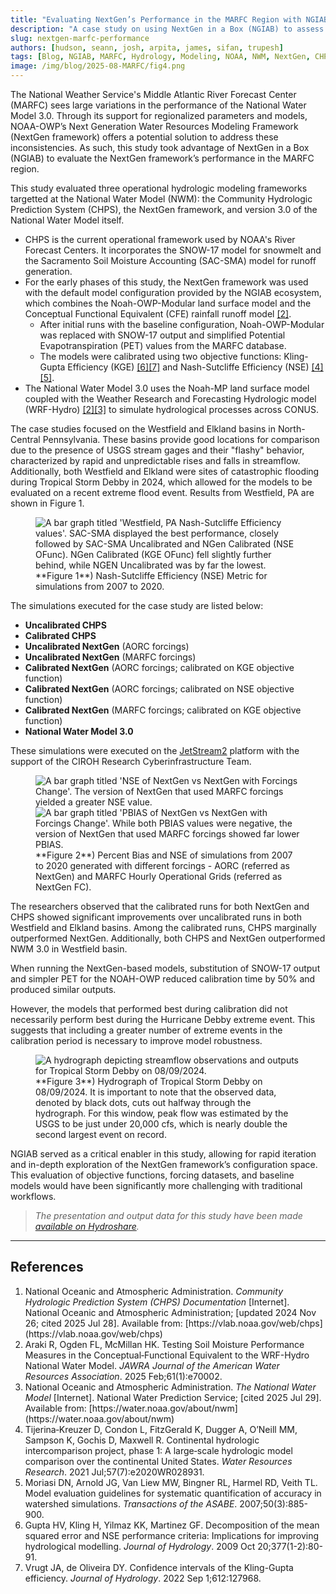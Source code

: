 ```yaml
---
title: "Evaluating NextGen’s Performance in the MARFC Region with NGIAB"
description: "A case study on using NextGen in a Box (NGIAB) to assess the NextGen Hydro Framework in the Middle Atlantic River Forecast Center (MARFC) region, comparing its performance with CHPS and NWM 3.0."
slug: nextgen-marfc-performance
authors: [hudson, seann, josh, arpita, james, sifan, trupesh]
tags: [Blog, NGIAB, MARFC, Hydrology, Modeling, NOAA, NWM, NextGen, CHPS, JetStream2]
image: /img/blog/2025-08-MARFC/fig4.png
---
```



<div className="margin-bottom--lg" />

The National Weather Service's Middle Atlantic River Forecast Center (MARFC) sees large variations in the performance of the National Water Model 3.0. Through its support for regionalized parameters and models, NOAA-OWP’s Next Generation Water Resources Modeling Framework (NextGen framework) offers a potential solution to address these inconsistencies. As such, this study took advantage of NextGen in a Box (NGIAB) to evaluate the NextGen framework’s performance in the MARFC region.

This study evaluated three operational hydrologic modeling frameworks targetted at the National Water Model (NWM): the Community Hydrologic Prediction System (CHPS), the NextGen framework, and version 3.0 of the National Water Model itself.
- CHPS is the current operational framework used by NOAA's River Forecast Centers. It incorporates the SNOW-17 model for snowmelt and the Sacramento Soil Moisture Accounting (SAC-SMA) model for runoff generation.
- For the early phases of this study, the NextGen framework was used with the default model configuration provided by the NGIAB ecosystem, which combines the Noah-OWP-Modular land surface model and the Conceptual Functional Equivalent (CFE) rainfall runoff model [[2]](#references).
  - After initial runs with the baseline configuration, Noah-OWP-Modular was replaced with SNOW-17 output and simplified Potential Evapotranspiration (PET) values from the MARFC database.
  - The models were calibrated using two objective functions: Kling-Gupta Efficiency (KGE) [[6][7]](#references) and Nash-Sutcliffe Efficiency (NSE) [[4][5]](#references).
- The National Water Model 3.0 uses the Noah-MP land surface model coupled with the Weather Research and Forecasting Hydrologic model (WRF-Hydro) [[2][3]](#references) to simulate hydrological processes across CONUS. 

The case studies focused on the Westfield and Elkland basins in North-Central Pennsylvania.
These basins provide good locations for comparison due to the presence of USGS stream gages
and their "flashy" behavior, characterized by rapid and unpredictable rises and falls in streamflow.
Additionally, both Westfield and Elkland were sites of catastrophic flooding during Tropical Storm Debby in 2024,
which allowed for the models to be evaluated on a recent extreme flood event. Results from Westfield, PA are shown in Figure 1.

<figure style={{ textAlign:'center', margin:'1.5rem 0' }}>
  <img
    src={useBaseUrl("/img/blog/2025-08-MARFC/fig1.png")}
    alt="A bar graph titled 'Westfield, PA Nash-Sutcliffe Efficiency values'. SAC-SMA displayed the best performance, closely followed by SAC-SMA Uncalibrated and NGen Calibrated (NSE OFunc). NGen Calibrated (KGE OFunc) fell slightly further behind, while NGEN Uncalibrated was by far the lowest."
    style={{ maxWidth:'100%', height:'auto' }}
  />
  <figcaption style={{ fontSize:'0.95rem', lineHeight:1.6, marginTop:'0.6rem', opacity:0.9 }}>
    **Figure 1**) Nash-Sutcliffe Efficiency (NSE) Metric for simulations from 2007 to 2020.
  </figcaption>
</figure>

The simulations executed for the case study are listed below:

- **Uncalibrated CHPS**
- **Calibrated CHPS**
- **Uncalibrated NextGen** (AORC forcings)
- **Uncalibrated NextGen** (MARFC forcings)
- **Calibrated NextGen** (AORC forcings; calibrated on KGE objective function)
- **Calibrated NextGen** (AORC forcings; calibrated on NSE objective function)
- **Calibrated NextGen** (MARFC forcings; calibrated on KGE objective function)
- **National Water Model 3.0**

These simulations were executed on the [JetStream2](/docs/services/external-resources/nsf-access/jetstream) platform with the support of the CIROH Research Cyberinfrastructure Team.

<figure style={{ textAlign:'center', margin:'1.5rem 0' }}>
  <div style={{ display:'flex', maxWidth:'100%' }}>
    <img
      src={useBaseUrl("/img/blog/2025-08-MARFC/fig2_1.png")}
      alt="A bar graph titled 'NSE of NextGen vs NextGen with Forcings Change'. The version of NextGen that used MARFC forcings yielded a greater NSE value."
      style={{ maxWidth:'50%', height:'auto' }}
    />
    <img
      src={useBaseUrl("/img/blog/2025-08-MARFC/fig2_2.png")}
      alt="A bar graph titled 'PBIAS of NextGen vs NextGen with Forcings Change'. While both PBIAS values were negative, the version of NextGen that used MARFC forcings showed far lower PBIAS."
      style={{ maxWidth:'50%', height:'auto' }}
    />
  </div>
  <figcaption style={{ fontSize:'0.95rem', lineHeight:1.6, marginTop:'0.6rem', opacity:0.9 }}>
    **Figure 2**)  Percent Bias and NSE of simulations from 2007 to 2020 generated with different forcings - AORC (referred as NextGen) and MARFC Hourly Operational Grids (referred as NextGen FC).
  </figcaption>
</figure>

The researchers observed that the calibrated runs for both NextGen and CHPS showed significant improvements over uncalibrated runs in both Westfield and Elkland basins. Among the calibrated runs, CHPS marginally outperformed NextGen. Additionally, both CHPS and NextGen outperformed NWM 3.0 in Westfield basin.

When running the NextGen-based models, substitution of SNOW-17 output and simpler PET for the NOAH-OWP reduced calibration time by 50% and produced similar outputs.

However, the models that performed best during calibration did not necessarily perform best during the Hurricane Debby extreme event. This suggests that including a greater number of extreme events in the calibration period is necessary to improve model robustness.

<figure style={{ textAlign:'center', margin:'1.5rem 0' }}>
  <img
    src={useBaseUrl("/img/blog/2025-08-MARFC/fig3.png")}
    alt="A hydrograph depicting streamflow observations and outputs for Tropical Storm Debby on 08/09/2024."
    style={{ maxWidth:'100%', height:'auto' }}
  />
  <figcaption style={{ fontSize:'0.95rem', lineHeight:1.6, marginTop:'0.6rem', opacity:0.9 }}>
    **Figure 3**) Hydrograph of Tropical Storm Debby on 08/09/2024. It is important to note that the observed data, denoted by black dots, cuts out halfway through the hydrograph. For this window, peak flow was estimated by the USGS to be just under 20,000 cfs, which is nearly double the second largest event on record.
  </figcaption>
</figure>

NGIAB served as a critical enabler in this study, allowing for rapid iteration and in-depth exploration of the NextGen framework’s configuration space. This evaluation of objective functions, forcing datasets, and baseline models would have been significantly more challenging with traditional workflows.

> *The presentation and output data for this study have been made [available on Hydroshare](https://www.hydroshare.org/resource/4b1be922057a43c7aa001050d7964a20/).*

---

## References

<ol>
  <li>National Oceanic and Atmospheric Administration. <em>Community Hydrologic Prediction System (CHPS) Documentation</em> [Internet]. National Oceanic and Atmospheric Administration; [updated 2024 Nov 26; cited 2025 Jul 28]. Available from: [https://vlab.noaa.gov/web/chps](https://vlab.noaa.gov/web/chps) </li>

  <li>Araki R, Ogden FL, McMillan HK. Testing Soil Moisture Performance Measures in the Conceptual‐Functional Equivalent to the WRF-Hydro National Water Model. <em>JAWRA Journal of the American Water Resources Association</em>. 2025 Feb;61(1):e70002.</li>

  <li>National Oceanic and Atmospheric Administration. <em>The National Water Model</em> [Internet]. National Water Prediction Service; [cited 2025 Jul 29]. Available from: [https://water.noaa.gov/about/nwm](https://water.noaa.gov/about/nwm) </li>

  <li>Tijerina‐Kreuzer D, Condon L, FitzGerald K, Dugger A, O’Neill MM, Sampson K, Gochis D, Maxwell R. Continental hydrologic intercomparison project, phase 1: A large‐scale hydrologic model comparison over the continental United States. <em>Water Resources Research</em>. 2021 Jul;57(7):e2020WR028931.</li>

  <li>Moriasi DN, Arnold JG, Van Liew MW, Bingner RL, Harmel RD, Veith TL. Model evaluation guidelines for systematic quantification of accuracy in watershed simulations. <em>Transactions of the ASABE</em>. 2007;50(3):885-900.</li>

  <li>Gupta HV, Kling H, Yilmaz KK, Martinez GF. Decomposition of the mean squared error and NSE performance criteria: Implications for improving hydrological modelling. <em>Journal of Hydrology</em>. 2009 Oct 20;377(1-2):80-91.</li>

  <li>Vrugt JA, de Oliveira DY. Confidence intervals of the Kling-Gupta efficiency. <em>Journal of Hydrology</em>. 2022 Sep 1;612:127968.</li>
</ol>
